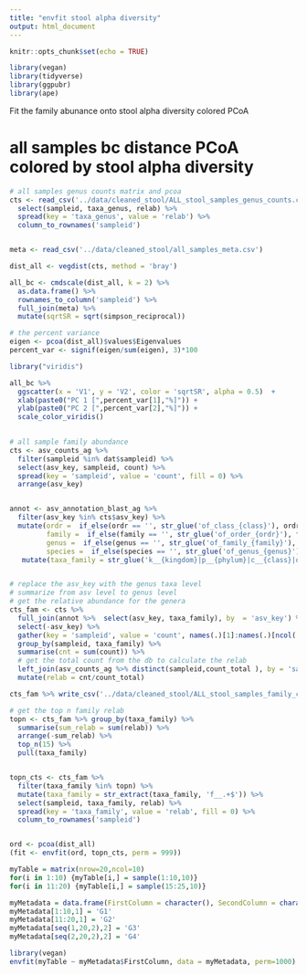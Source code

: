 ```yaml
---
title: "envfit stool alpha diversity"
output: html_document
---
```


```r
knitr::opts_chunk$set(echo = TRUE)
```

```r
library(vegan)
library(tidyverse)
library(ggpubr)
library(ape)
```

Fit the family abunance onto stool alpha diversity colored PCoA

# all samples bc distance PCoA colored by stool alpha diversity

```r
# all samples genus counts matrix and pcoa
cts <- read_csv('../data/cleaned_stool/ALL_stool_samples_genus_counts.csv') %>% 
  select(sampleid, taxa_genus, relab) %>% 
  spread(key = 'taxa_genus', value = 'relab') %>% 
  column_to_rownames('sampleid')


meta <- read_csv('../data/cleaned_stool/all_samples_meta.csv')

dist_all <- vegdist(cts, method = 'bray')

all_bc <- cmdscale(dist_all, k = 2) %>% 
  as.data.frame() %>% 
  rownames_to_column('sampleid') %>% 
  full_join(meta) %>% 
  mutate(sqrtSR = sqrt(simpson_reciprocal))

# the percent variance
eigen <- pcoa(dist_all)$values$Eigenvalues
percent_var <- signif(eigen/sum(eigen), 3)*100

library("viridis") 

all_bc %>% 
  ggscatter(x = 'V1', y = 'V2', color = 'sqrtSR', alpha = 0.5)  +
  xlab(paste0("PC 1 [",percent_var[1],"%]")) +
  ylab(paste0("PC 2 [",percent_var[2],"%]")) +
  scale_color_viridis()
  

```

```r
# all sample family abundance
cts <- asv_counts_ag %>% 
  filter(sampleid %in% dat$sampleid) %>% 
  select(asv_key, sampleid, count) %>% 
  spread(key = 'sampleid', value = 'count', fill = 0) %>% 
  arrange(asv_key)  


annot <- asv_annotation_blast_ag %>% 
  filter(asv_key %in% cts$asv_key) %>% 
  mutate(ordr =  if_else(ordr == '', str_glue('of_class_{class}'), ordr),
         family =  if_else(family == '', str_glue('of_order_{ordr}'), family),
         genus =  if_else(genus == '', str_glue('of_family_{family}'), genus),
         species =  if_else(species == '', str_glue('of_genus_{genus}'), species)) %>% 
   mutate(taxa_family = str_glue('k__{kingdom}|p__{phylum}|c__{class}|o__{ordr}|f__{family}'))


# replace the asv_key with the genus taxa level
# summarize from asv level to genus level
# get the relative abundance for the genera
cts_fam <- cts %>% 
  full_join(annot %>%  select(asv_key, taxa_family), by  = 'asv_key') %>% 
  select(-asv_key) %>% 
  gather(key = 'sampleid', value = 'count', names(.)[1]:names(.)[ncol(.) - 1]) %>% 
  group_by(sampleid, taxa_family) %>% 
  summarise(cnt = sum(count)) %>% 
  # get the total count from the db to calculate the relab
  left_join(asv_counts_ag %>% distinct(sampleid,count_total ), by = 'sampleid') %>% 
  mutate(relab = cnt/count_total)  

cts_fam %>% write_csv('../data/cleaned_stool/ALL_stool_samples_family_counts.csv')


```

```r
# get the top n family relab 
topn <- cts_fam %>% group_by(taxa_family) %>% 
  summarise(sum_relab = sum(relab)) %>% 
  arrange(-sum_relab) %>% 
  top_n(15) %>% 
  pull(taxa_family)


topn_cts <- cts_fam %>% 
  filter(taxa_family %in% topn) %>% 
  mutate(taxa_family = str_extract(taxa_family, 'f__.+$')) %>% 
  select(sampleid, taxa_family, relab) %>% 
  spread(key = 'taxa_family', value = 'relab', fill = 0) %>% 
  column_to_rownames('sampleid')


ord <- pcoa(dist_all)
(fit <- envfit(ord, topn_cts, perm = 999))

```

```r
myTable = matrix(nrow=20,ncol=10)
for(i in 1:10) {myTable[i,] = sample(1:10,10)}
for(i in 11:20) {myTable[i,] = sample(15:25,10)}

myMetadata = data.frame(FirstColumn = character(), SecondColumn = character(), stringsAsFactors=FALSE)
myMetadata[1:10,1] = 'G1'
myMetadata[11:20,1] = 'G2'
myMetadata[seq(1,20,2),2] = 'G3'
myMetadata[seq(2,20,2),2] = 'G4'

library(vegan)
envfit(myTable ~ myMetadata$FirstColumn, data = myMetadata, perm=1000)
```

